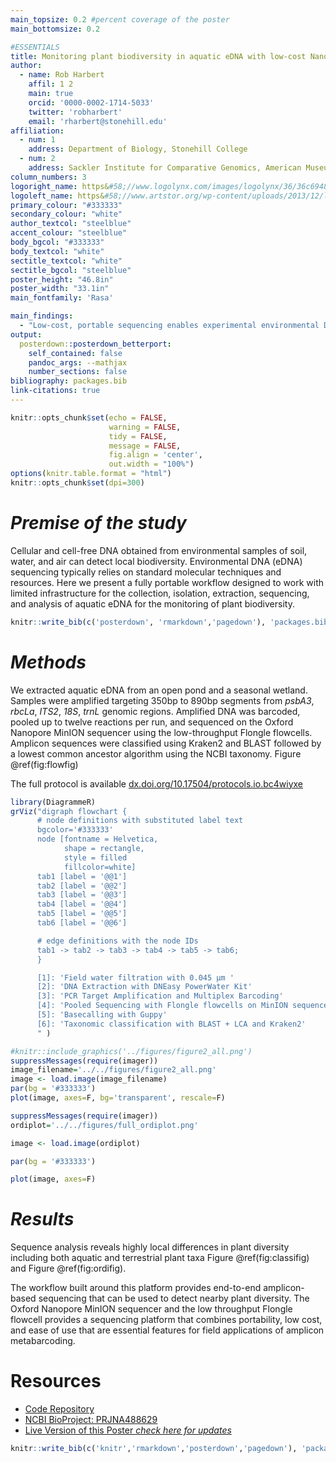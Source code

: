 ```yaml
---
main_topsize: 0.2 #percent coverage of the poster
main_bottomsize: 0.2

#ESSENTIALS
title: Monitoring plant biodiversity in aquatic eDNA with low-cost Nanopore Flongle sequencing
author:
  - name: Rob Harbert
    affil: 1 2
    main: true
    orcid: '0000-0002-1714-5033'
    twitter: 'robharbert'
    email: 'rharbert@stonehill.edu'
affiliation:
  - num: 1
    address: Department of Biology, Stonehill College
  - num: 2
    address: Sackler Institute for Comparative Genomics, American Museum of Natural History
column_numbers: 3
logoright_name: https&#58;//www.logolynx.com/images/logolynx/36/36c6948e4b3a8d4237427359aa4f04e1.jpeg
logoleft_name: https&#58;//www.artstor.org/wp-content/uploads/2013/12/logo_amnh-768x384.jpg
primary_colour: "#333333"
secondary_colour: "white"
author_textcol: "steelblue"
accent_colour: "steelblue"
body_bgcol: "#333333"
body_textcol: "white"
sectitle_textcol: "white"
sectitle_bgcol: "steelblue"
poster_height: "46.8in"
poster_width: "33.1in"
main_fontfamily: 'Rasa'

main_findings:
  - "Low-cost, portable sequencing enables experimental environmental DNA monitoring."
output: 
  posterdown::posterdown_betterport:
    self_contained: false
    pandoc_args: --mathjax
    number_sections: false
bibliography: packages.bib
link-citations: true
---
```


```r
knitr::opts_chunk$set(echo = FALSE,
                      warning = FALSE,
                      tidy = FALSE,
                      message = FALSE,
                      fig.align = 'center',
                      out.width = "100%")
options(knitr.table.format = "html")
knitr::opts_chunk$set(dpi=300)
```

# *Premise of the study* 

Cellular and cell-free DNA obtained from environmental samples of soil, water, and air can detect local biodiversity. Environmental DNA (eDNA) sequencing typically relies on standard molecular techniques and resources. Here we present a fully portable workflow designed to work with limited infrastructure for the collection, isolation, extraction, sequencing, and analysis of aquatic eDNA for the monitoring of plant biodiversity.

```r
knitr::write_bib(c('posterdown', 'rmarkdown','pagedown'), 'packages.bib')
```

# *Methods* 

We extracted aquatic eDNA from an open pond and a seasonal wetland. Samples were amplified targeting 350bp to 890bp segments from *psbA3*, *rbcLa*, *ITS2*, *18S*, *trnL* genomic regions. Amplified DNA was barcoded, pooled up to twelve reactions per run, and sequenced on the Oxford Nanopore MinION sequencer using the low-throughput Flongle flowcells.  Amplicon sequences were classified using Kraken2 and BLAST followed by a lowest common ancestor algorithm using the NCBI taxonomy. Figure \@ref(fig:flowfig)

The full protocol is available [dx.doi.org/10.17504/protocols.io.bc4wiyxe](https://dx.doi.org/10.17504/protocols.io.bc4wiyxe)

```R
library(DiagrammeR)
grViz("digraph flowchart {
      # node definitions with substituted label text
      bgcolor='#333333'
      node [fontname = Helvetica, 
            shape = rectangle,  
            style = filled
            fillcolor=white]        
      tab1 [label = '@@1']
      tab2 [label = '@@2']
      tab3 [label = '@@3']
      tab4 [label = '@@4']
      tab5 [label = '@@5']
      tab6 [label = '@@6']

      # edge definitions with the node IDs
      tab1 -> tab2 -> tab3 -> tab4 -> tab5 -> tab6;
      }

      [1]: 'Field water filtration with 0.045 μm '
      [2]: 'DNA Extraction with DNEasy PowerWater Kit'
      [3]: 'PCR Target Amplification and Multiplex Barcoding'
      [4]: 'Pooled Sequencing with Flongle flowcells on MinION sequencer'
      [5]: 'Basecalling with Guppy'
      [6]: 'Taxonomic classification with BLAST + LCA and Kraken2'
      " )
```

```r
#knitr::include_graphics('../figures/figure2_all.png')
suppressMessages(require(imager))
image_filename='../../figures/figure2_all.png'
image <- load.image(image_filename)
par(bg = '#333333')
plot(image, axes=F, bg='transparent', rescale=F)
```

```r
suppressMessages(require(imager))
ordiplot='../../figures/full_ordiplot.png'

image <- load.image(ordiplot)

par(bg = '#333333')

plot(image, axes=F)

```

# *Results* 

Sequence analysis reveals highly local differences in plant diversity including both aquatic and terrestrial plant taxa Figure \@ref(fig:classifig) and Figure \@ref(fig:ordifig). 

The workflow built around this platform provides end-to-end amplicon-based sequencing that can be used to detect nearby plant diversity. The Oxford Nanopore MinION sequencer and the low throughput Flongle flowcell provides a sequencing platform that combines portability, low cost, and ease of use that are essential features for field applications of amplicon metabarcoding.

# Resources

+ [Code Repository](https://github.com/developing-bioinformatics/eDNA_BLAST)
+ [NCBI BioProject: PRJNA488629](https://www.ncbi.nlm.nih.gov/bioproject/PRJNA488629)
+ [Live Version of this Poster *check here for updates*](https://developing-bioinformatics.github.io/nano_edna/lc_2021/lc_2021.html)

```r
knitr::write_bib(c('knitr','rmarkdown','posterdown','pagedown'), 'packages.bib')
```
